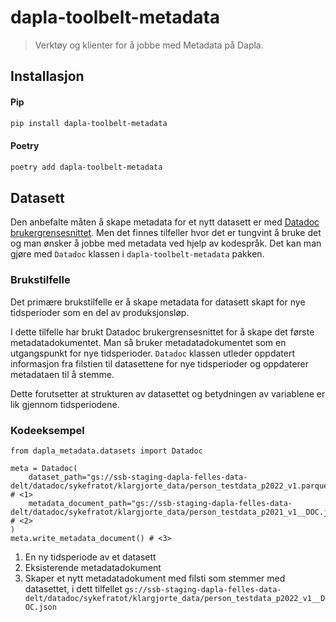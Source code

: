 # dapla-toolbelt-metadata

> Verktøy og klienter for å jobbe med Metadata på Dapla.

## Installasjon

#### Pip

```.bash
pip install dapla-toolbelt-metadata
```

#### Poetry

```.bash
poetry add dapla-toolbelt-metadata
```

## Datasett

Den anbefalte måten å skape metadata for et nytt datasett er med [Datadoc brukergrensesnittet](./datadoc.qmd). Men det finnes tilfeller hvor det er tungvint å bruke det og man ønsker å jobbe med metadata ved hjelp av kodespråk. Det kan man gjøre med `Datadoc` klassen i `dapla-toolbelt-metadata` pakken.

### Brukstilfelle

Det primære brukstilfelle er å skape metadata for datasett skapt for nye tidsperioder som en del av produksjonsløp.

I dette tilfelle har brukt Datadoc brukergrensesnittet for å skape det første metadatadokumentet. Man så bruker metadatadokumentet som en utgangspunkt for nye tidsperioder. `Datadoc` klassen utleder oppdatert informasjon fra filstien til datasettene for nye tidsperioder og oppdaterer metadataen til å stemme.

Dette forutsetter at strukturen av datasettet og betydningen av variablene er lik gjennom tidsperiodene.

### Kodeeksempel

```.python
from dapla_metadata.datasets import Datadoc

meta = Datadoc(
    dataset_path="gs://ssb-staging-dapla-felles-data-delt/datadoc/sykefratot/klargjorte_data/person_testdata_p2022_v1.parquet",             # <1>
    metadata_document_path="gs://ssb-staging-dapla-felles-data-delt/datadoc/sykefratot/klargjorte_data/person_testdata_p2021_v1__DOC.json", # <2>
)
meta.write_metadata_document() # <3>
```

1. En ny tidsperiode av et datasett
2. Eksisterende metadatadokument
3. Skaper et nytt metadatadokument med filsti som stemmer med datasettet, i dett tilfellet `gs://ssb-staging-dapla-felles-data-delt/datadoc/sykefratot/klargjorte_data/person_testdata_p2022_v1__DOC.json`
